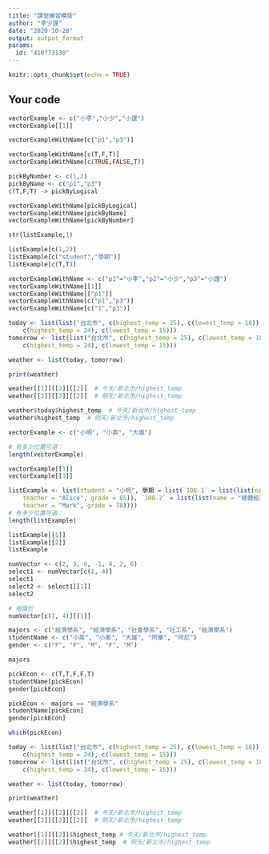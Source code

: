 ```yaml
---
title: "課堂練習模版"
author: "李少謹"
date: "2020-10-28"
output: output_format
params:
  id: "410773130"
---
```


```r
knitr::opts_chunk$set(echo = TRUE)
```

## Your code

```r
vectorExample <- c("小李","小少","小謹")
vectorExample[[1]]
```



```r
vectorExampleWithName[c("p1","p3")]
```
```r
vectorExampleWithName[c(T,F,T)]
vectorExampleWithName[c(TRUE,FALSE,T)]
```





```r
pickByNumber <- c(1,3)
pickByName <- c("p1","p3")
c(T,F,T) -> pickByLogical
```

```r
vectorExampleWithName[pickByLogical]
vectorExampleWithName[pickByName]
vectorExampleWithName[pickByNumber]
```



```r
str(listExample,1)
```
```r
listExample[c(1,2)]
listExample[c("student","學期")]
listExample[c(T,T)]
```


```r
vectorExampleWithName <- c("p1"="小李","p2"="小少","p3"="小謹")
vectorExampleWithName[[1]]
vectorExampleWithName[["p1"]]
vectorExampleWithName[c("p1","p3")]
vectorExampleWithName[c("1","p3")]

```



```r
today <- list(list("台北市", c(highest_temp = 25), c(lowest_temp = 18)), list("新北市", 
    c(highest_temp = 24), c(lowest_temp = 15)))
tomorrow <- list(list("台北市", c(highest_temp = 25), c(lowest_temp = 18)), list("新北市", 
    c(highest_temp = 24), c(lowest_temp = 15)))

weather <- list(today, tomorrow)

print(weather)
```

```r
weather[[1]][[2]][[2]]  # 今天/新北市/highest_temp
weather[[2]][[2]][[2]]  # 明天/新北市/highest_temp
```

```r
weather$today$highest_temp  # 今天/新北市/highest_temp
weather$highest_temp  # 明天/新北市/highest_temp

```

```r
vectorExample <- c("小明", "小英", "大雄")

# 有多少位置可選：
length(vectorExample)
```

```r
vectorExample[[1]]
vectorExample[[3]]
```

```r
listExample <- list(student = "小明", 學期 = list(`108-1` = list(list(name = "個體經濟學", 
    teacher = "Alice", grade = 85)), `108-2` = list(list(name = "總體經濟學", 
    teacher = "Mark", grade = 78))))
# 有多少位置可選：
length(listExample)
```

```r
listExample[[1]]
listExample[[2]]
listExample
```

```r
numVector <- c(2, 3, 6, -1, 4, 2, 6)
select1 <- numVector[c(1, 4)]
select1
select2 <- select1[[1]]
select2

# 相當於
numVector[c(1, 4)][[1]]
```

```r
majors <- c("經濟學系", "經濟學系", "社會學系", "社工系", "經濟學系")
studentName <- c("小英", "小美", "大雄", "阿華", "阿尼")
gender <- c("F", "F", "M", "F", "M")
```

```r
majors
```

```r
pickEcon <- c(T,T,F,F,T)
studentName[pickEcon]
gender[pickEcon]
```

```r
pickEcon <- majors == "經濟學系"
studentName[pickEcon]
gender[pickEcon]
```

```r
which(pickEcon)
```


```r
today <- list(list("台北市", c(highest_temp = 25), c(lowest_temp = 18)), list("新北市", 
    c(highest_temp = 24), c(lowest_temp = 15)))
tomorrow <- list(list("台北市", c(highest_temp = 25), c(lowest_temp = 18)), list("新北市", 
    c(highest_temp = 24), c(lowest_temp = 15)))

weather <- list(today, tomorrow)

print(weather)
```



```r
weather[[1]][[2]][[2]]  # 今天/新北市/highest_temp
weather[[2]][[2]][[2]]  # 明天/新北市/highest_temp
```
```r
weather[[1]][[2]]$highest_temp # 今天/新北市/highest_temp
weather[[2]][[2]]$highest_temp  # 明天/新北市/highest_temp
```


















